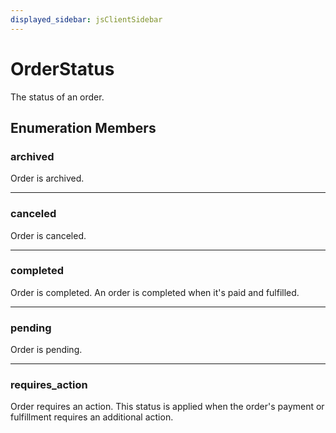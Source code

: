 ```yaml
---
displayed_sidebar: jsClientSidebar
---
```



# OrderStatus

The status of an order.

## Enumeration Members

### archived

Order is archived.

___

### canceled

Order is canceled.

___

### completed

Order is completed. An order is completed when it's paid and fulfilled.

___

### pending

Order is pending.

___

### requires\_action

Order requires an action. This status is applied when the order's payment or fulfillment requires an additional action.
